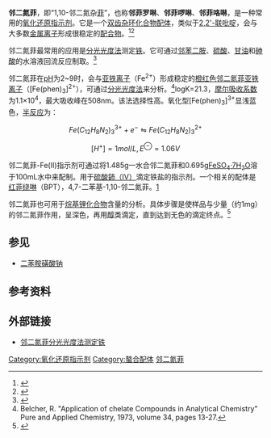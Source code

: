 {{Chembox
|   Name = 邻二氮菲
|   ImageFile = 1,10-phenanthroline.svg
<!-- | ImageSize = 200px -->
|   ImageName = 1,10-邻二氮菲
|   ImageFile1 = Phenanthroline.JPG
|   ImageName1 = 邻二氮菲一水合物
|   IUPACName = 1,10-phenanthroline
|   OtherNames = 邻菲罗啉、邻菲啰啉、<br />邻二氮杂菲、邻菲咯啉、<br />1,10-菲啰啉
|   Abbreviation = phen
| Section1 = {{Chembox Identifiers
| CASNo = 66-71-7
| CASNo_Comment = 无水
| CASNo_Ref = {{cascite|correct|CAS}}
| CASNo2 = 5144-89-8
| CASNo2_Comment = 一水
| CASNo2_Ref = {{cascite|correct|CAS}}
|    SMILES  =  c1ccnc3c1ccc2cccnc23
|    RTECS  =  SF8300000
|  ChemSpiderID_Ref  = {{chemspidercite|correct|chemspider}}|  ChemSpiderID  =  1278
|  InChI  =  1/C12H8N2/c1-3-9-5-6-10-4-2-8-14-12(10)11(9)13-7-1/h1-8H
|  InChIKey  =  DGEZNRSVGBDHLK-UHFFFAOYAW
|  ChEMBL_Ref  = {{ebicite|correct|EBI}}|  ChEMBL  =  415879
|  StdInChI_Ref  = {{stdinchicite|correct|chemspider}}|  StdInChI  =  1S/C12H8N2/c1-3-9-5-6-10-4-2-8-14-12(10)11(9)13-7-1/h1-8H
|  StdInChIKey_Ref  = {{stdinchicite|correct|chemspider}}|  StdInChIKey  =  DGEZNRSVGBDHLK-UHFFFAOYSA-N
|  DrugBank_Ref  = {{drugbankcite|correct|drugbank}}|  DrugBank  =  DB02365
|  ChEBI_Ref  = {{ebicite|correct|EBI}}|  ChEBI  =  44975

}}
| Section2 = {{Chembox Properties
|   Formula = C<sub>12</sub>H<sub>8</sub>N<sub>2</sub>
|   MolarMass = 180.3 
|   Appearance = 无色晶体
|   Density = 
|   Solubility = 中度可溶
|   Solvent = 其他溶剂
|   SolubleOther = 可溶于[[丙酮|丙酮]]、[[乙醇|乙醇]]、[[苯|苯]]，不溶于[[石油醚|石油醚]]
|   MeltingPt = 117 °C
|   BoilingPt =
|   pKb = 
  }}
| Section7 = {{Chembox Hazards
|   ExternalMSDS =
|   MainHazards = 具有中度的神经毒性，强肾毒性和利尿作用
|   RPhrases = {{R25}}, {{R50/53}}
|   SPhrases = {{S45}},{{S60}},{{S61}}
  }}
| Section8 = {{Chembox Related
|   OtherCpds = [[2,2'-联吡啶|2,2'-联吡啶]]、[[菲|菲]]、<br />[[邻二氮菲亚铁离子|邻二氮菲亚铁离子]]
  }}
}}

'''邻二氮菲'''，即“1,10-邻二氮杂[[菲|菲]]”，也称'''邻菲罗啉'''、'''邻菲啰啉'''、'''邻菲咯啉'''，是一种常用的[[氧化还原指示剂|氧化还原指示剂]]。它是一个[[齿合度|双齿]][[杂环化合物|杂环化合物]][[配体_(化学)|配体]]，类似于[[2,2'-联吡啶|2,2'-联吡啶]]，会与大多数[[金属|金属]][[离子|离子]]形成很稳定的[[配合物|配合物]]。<ref>{{cite journal | title = Resolution of the tris-(1,10-Phenanthroline)Nickel(II) Ion | author = [[George_B._Kauffman|George B. Kauffman]], Lloyd T. Takahashi | journal = [[Inorg._Synth.|Inorg. Synth.]] | year = 1966 | volume = 5 | pages = 227–232}}</ref><ref>{{cite journal | author =F. P. Dwyer, E. C. Gyarfas, W. P. Rogers, J. H. Koch | title = Biological Activity of Complex Ions | journal = [[Nature_(journal)|Nature]] | volume = 170 | pages = 190–191 | year = 1952 | doi = 10.1038/170190a0}}</ref>

邻二氮菲最常用的应用是[[分光光度法|分光光度法]]测定[[铁|铁]]。它可通过[[邻苯二胺|邻苯二胺]]、[[硫酸|硫酸]]、[[甘油|甘油]]和[[砷酸|砷酸]]的水溶液回流反应制取。<ref>{{cite journal | author = B. E. Halcrow, W. O. Kermack | journal = [[J._Chem._Soc.|J. Chem. Soc.]] | pages = 155–157 | year = 1946 | doi = 10.1039/jr9460000155 | title = 43. Attempts to find new antimalarials. Part XXIV. Derivatives of o-phenanthroline (7 : 8 : 3′ : 2′-pyridoquinoline)}}</ref>

邻二氮菲在[[pH|pH]]为2~9时，会与[[亚铁离子|亚铁离子]]（Fe<sup>2+</sup>）形成稳定的[[橙红色|橙红色]][[邻二氮菲亚铁离子|邻二氮菲亚铁离子]]（[Fe(phen)<sub>3</sub>]<sup>2+</sup>），可通过[[分光光度法|分光光度法]]来分析。<ref>Belcher, R. "Application of chelate Compounds in Analytical Chemistry" Pure and Applied Chemistry, 1973, volume 34, pages 13-27.</ref>logK=21.3，[[摩尔吸收系数|摩尔吸收系数]]为1.1×10<sup>4</sup>，最大吸收峰在508nm。该法选择性高。氧化型[Fe(phen)<sub>3</sub>]<sup>3+</sup>显浅蓝色，[[半反应|半反应]]为：
:<math>Fe(C_{12} H_8 N_2)_3^{3+} + e^{-} \leftrightharpoons Fe(C_{12} H_8 N_2)_3^{2+}</math>
:::<math>[H^{+}] = 1 mol/L, E^{\ominus} = 1.06 V</math>

邻二氮菲-Fe(II)指示剂可通过将1.485g一水合邻二氮菲和0.695g[[硫酸亚铁|FeSO<sub>4</sub>·7H<sub>2</sub>O]]溶于100mL水中来配制。用于[[硫酸鈰（Ⅳ）|硫酸鈰（Ⅳ）]]滴定铁盐的指示剂。一个相关的配体是[[红菲绕啉|红菲绕啉]]（BPT），4,7-二苯基-1,10-邻二氮菲。[https://web.archive.org/web/20080519045545/http://www.dojindo.cn/productd.asp?pd=18]

邻二氮菲也可用于[[有机锂试剂|烷基锂化合物]]含量的分析。具体步骤是使样品与少量（约1mg）的邻二氮菲作用，呈深色，再用[[醇|醇]]类滴定，直到达到无色的滴定终点。<ref>{{OrgSynth | author = Paul J. Fagan and William A. Nugent | title = 1-Phenyl-2,3,4,5-Tetramethylphosphole| collvol = 9 | collvolpages = 653| year = 1998 | prep = CV9P0653}}</ref>

==参见==
*[[二苯胺磺酸钠|二苯胺磺酸钠]]

==参考资料==
<div class="references-small">
<references/>
</div>

==外部链接==
*[http://202.113.22.23/fxhx/WSJX/GDFX/gdfx-2.htm 邻二氮菲分光光度法测定铁] {{Wayback|url=http://202.113.22.23/fxhx/WSJX/GDFX/gdfx-2.htm |date=20100409011335 }}

{{Agents against amoebozoa|state=autocollapse}}

[[Category:氧化还原指示剂|Category:氧化还原指示剂]]
[[Category:螯合配体|Category:螯合配体]]
[[Category:邻二氮菲|]]